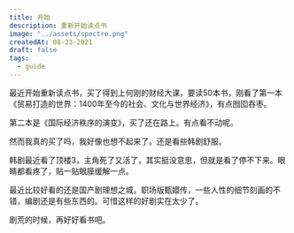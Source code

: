 ---
title: 开始
description: 重新开始读点书
image: "../assets/spectre.png"
createdAt: 08-23-2021
draft: false
tags:
  - guide
---

最近开始重新读点书，买了得到上何刚的财经大课，要读50本书，刚看了第一本《贸易打造的世界：1400年至今的社会、文化与世界经济》，有点囫囵吞枣。

第二本是《国际经济秩序的演变》，买了还在路上。有点看不动呢。

然而我真的买了吗，我好像也想不起来了。还是看些韩剧舒服。

韩剧最近看了顶楼3，主角死了又活了，其实挺没意思，但就是看了停不下来。眼睛都看疼了，贴一贴眼膜缓解一点。

最近比较好看的还是国产剧理想之城，职场版甄嬛传，一些人性的细节刻画的不错，编剧还是有些东西的。可惜这样的好剧实在太少了。

剧荒的时候，再好好看书吧。